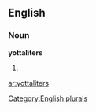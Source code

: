 
==English==

===Noun===
'''yottaliters'''

# {{plural of|[[yottaliter]]}}

[[Category:English plurals]]

[[ar:yottaliters]]